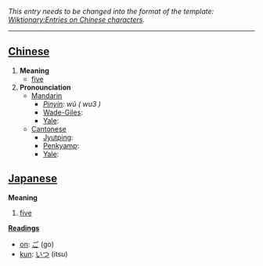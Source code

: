 ''This entry needs to be changed into the format of the template: [[Wiktionary:Entries on Chinese characters]].''
----

== [[Chinese]] ==

#'''Meaning'''
#*[[five]]
#'''Pronounciation '''
#*[[Mandarin ]]
#**''[[Pinyin]]: wǔ ( wu3 )''
#**[[Wade-Giles]]: 
#**[[Yale]]: 
#*[[Cantonese]]
#**[[Jyutping]]: 
#**[[Penkyamp]]: 
#**[[Yale]]: 

== [[Japanese]] ==

'''Meaning'''
#[[five]]

'''[[Reading]]s'''
*[[on]]: [[ご]] (go)
*[[kun]]: [[いつ]] (itsu)